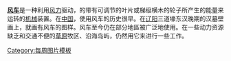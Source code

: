 '''[[风车]]'''是一种利用[[风力]]驱动，的带有可调节的叶片或梯级横木的轮子所产生的能量来运转的[[机械]]装置。在[[中国]]，使用风车的历史很早。在[[辽阳]]三道壕东汉晚期的汉墓壁画上，就画有风车的图样。风车至今仍在部分地區被广泛地使用。在一些动力资源缺乏和交通不便的[[草原]]牧区、沿海岛屿，仍然用它来进行一些工作。
<noinclude>[[Category:每周图片模板]]</noinclude>